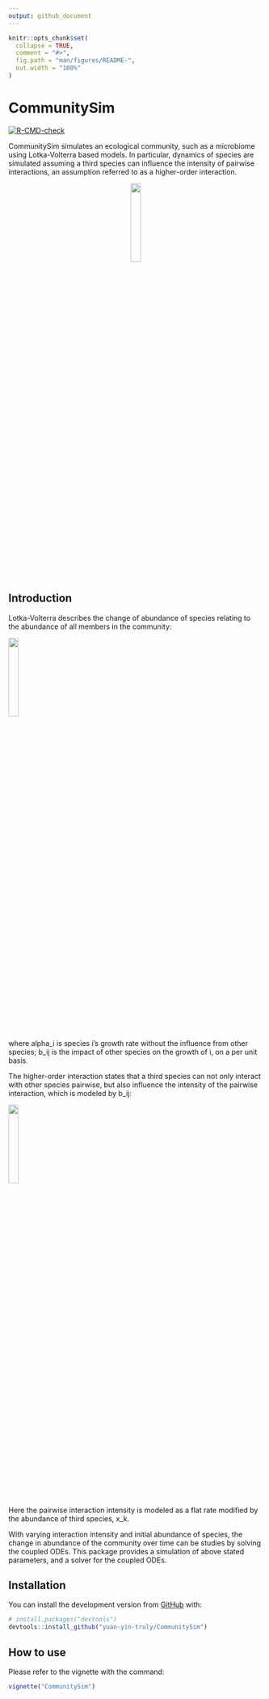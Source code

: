 ```yaml
---
output: github_document
---
```


<!-- README.md is generated from README.Rmd. Please edit that file -->

```r
knitr::opts_chunk$set(
  collapse = TRUE,
  comment = "#>",
  fig.path = "man/figures/README-",
  out.width = "100%"
)
```

# CommunitySim

<!-- badges: start -->
[![R-CMD-check](https://github.com/yuan-yin-truly/CommunitySim/workflows/R-CMD-check/badge.svg)](https://github.com/yuan-yin-truly/CommunitySim/actions)
<!-- badges: end -->

CommunitySim simulates an ecological community, such as a microbiome using Lotka-Volterra based models. In particular, dynamics of species are simulated assuming a third species can influence the intensity of pairwise interactions, an assumption referred to as a higher-order interaction.

<center>
![](man/figures/summar.png){width=20%}
</center>

## Introduction

Lotka-Volterra describes the change of abundance of species relating to the abundance of all members in the community:

![](man/figures/lv.png){width=20%}

where alpha_i is species i's growth rate without the influence from other species; b_ij is the impact of other species on the growth of i, on a per unit basis.

The higher-order interaction states that a third species can not only interact with other species pairwise, but also influence the intensity of the pairwise interaction, which is modeled by b_ij:

![](man/figures/glv.png){width=20%}

Here the pairwise interaction intensity is modeled as a flat rate modified by the abundance of third species, x_k. 

With varying interaction intensity and initial abundance of species, the change in abundance of the community over time can be studies by solving the coupled ODEs. This package provides a simulation of above stated parameters, and a solver for the coupled ODEs.

## Installation

You can install the development version from [GitHub](https://github.com/) with:

``` r
# install.packages("devtools")
devtools::install_github("yuan-yin-truly/CommunitySim")
```

## How to use

Please refer to the vignette with the command:

``` r
vignette("CommunitySim")
```